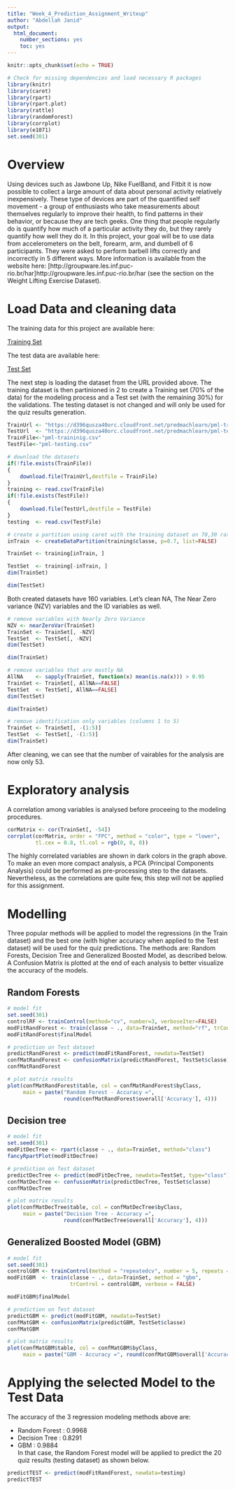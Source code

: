 ```yaml
---
title: "Week_4_Prediction_Assignment_Writeup"
author: "Abdellah Janid"
output:
  html_document:
    number_sections: yes
    toc: yes
---
```


```r
knitr::opts_chunk$set(echo = TRUE)

```


```r
# Check for missing dependencies and load necessary R packages
library(knitr)
library(caret)
library(rpart)
library(rpart.plot)
library(rattle)
library(randomForest)
library(corrplot)
library(e1071)
set.seed(301)
```


# Overview

Using devices such as Jawbone Up, Nike FuelBand, and Fitbit it is now possible to collect a large amount of data about personal activity relatively inexpensively. These type of devices are part of the quantified self movement - a group of enthusiasts who take measurements about themselves regularly to improve their health, to find patterns in their behavior, or because they are tech geeks. One thing that people regularly do is quantify how much of a particular activity they do, but they rarely quantify how well they do it. In this project, your goal will be to use data from accelerometers on the belt, forearm, arm, and dumbell of 6 participants. They were asked to perform barbell lifts correctly and incorrectly in 5 different ways. More information is available from the website here: [http://groupware.les.inf.puc-rio.br/har]http://groupware.les.inf.puc-rio.br/har (see the section on the Weight Lifting Exercise Dataset).

# Load Data and cleaning data
The training data for this project are available here:

[Training Set](https://d396qusza40orc.cloudfront.net/predmachlearn/pml-training.csv)

The test data are available here:

[Test Set](https://d396qusza40orc.cloudfront.net/predmachlearn/pml-testing.csv)


The next step is loading the dataset from the URL provided above. The training dataset is then partinioned in 2 to create a Training set (70% of the data) for the modeling process and a Test set (with the remaining 30%) for the validations. The testing dataset is not changed and will only be used for the quiz results generation.

```r
TrainUrl <- "https://d396qusza40orc.cloudfront.net/predmachlearn/pml-training.csv"
TestUrl  <- "https://d396qusza40orc.cloudfront.net/predmachlearn/pml-testing.csv"
TrainFile<-"pml-traininig.csv"
TestFile<-"pml-testing.csv"

# download the datasets
if(!file.exists(TrainFile))
{
    download.file(TrainUrl,destfile = TrainFile)
}
training <- read.csv(TrainFile)
if(!file.exists(TestFile))
{
    download.file(TestUrl,destfile = TestFile)
}
testing  <- read.csv(TestFile)

# create a partition using caret with the training dataset on 70,30 ratio
inTrain  <- createDataPartition(training$classe, p=0.7, list=FALSE)

TrainSet <- training[inTrain, ]

TestSet  <- training[-inTrain, ]
dim(TrainSet)
```

```r
dim(TestSet)
```

Both created datasets have 160 variables. Let’s clean NA, The Near Zero variance (NZV) variables and the ID variables as well.

```r
# remove variables with Nearly Zero Variance
NZV <- nearZeroVar(TrainSet)
TrainSet <- TrainSet[, -NZV]
TestSet  <- TestSet[, -NZV]
dim(TestSet)
```

```r
dim(TrainSet)
```

```r
# remove variables that are mostly NA
AllNA    <- sapply(TrainSet, function(x) mean(is.na(x))) > 0.95
TrainSet <- TrainSet[, AllNA==FALSE]
TestSet  <- TestSet[, AllNA==FALSE]
dim(TestSet)
```

```r
dim(TrainSet)
```

```r
# remove identification only variables (columns 1 to 5)
TrainSet <- TrainSet[, -(1:5)]
TestSet  <- TestSet[, -(1:5)]
dim(TrainSet)
```
After cleaning, we can see that the number of vairables for the analysis are now only 53.

# Exploratory analysis

A correlation among variables is analysed before proceeing to the modeling procedures.

```r
corMatrix <- cor(TrainSet[, -54])
corrplot(corMatrix, order = "FPC", method = "color", type = "lower", 
         tl.cex = 0.8, tl.col = rgb(0, 0, 0))
```

The highly correlated variables are shown in dark colors in the graph above. To make an even more compact analysis, a PCA (Principal Components Analysis) could be performed as pre-processing step to the datasets. Nevertheless, as the correlations are quite few, this step will not be applied for this assignment.

# Modelling
Three popular methods will be applied to model the regressions (in the Train dataset) and the best one (with higher accuracy when applied to the Test dataset) will be used for the quiz predictions. The methods are: Random Forests, Decision Tree and Generalized Boosted Model, as described below. A Confusion Matrix is plotted at the end of each analysis to better visualize the accuracy of the models.

## Random Forests
```r
# model fit
set.seed(301)
controlRF <- trainControl(method="cv", number=3, verboseIter=FALSE)
modFitRandForest <- train(classe ~ ., data=TrainSet, method="rf", trControl=controlRF)
modFitRandForest$finalModel
```

```r
# prediction on Test dataset
predictRandForest <- predict(modFitRandForest, newdata=TestSet)
confMatRandForest <- confusionMatrix(predictRandForest, TestSet$classe)
confMatRandForest
```


```r
# plot matrix results
plot(confMatRandForest$table, col = confMatRandForest$byClass, 
     main = paste("Random Forest - Accuracy =",
                  round(confMatRandForest$overall['Accuracy'], 4)))
```


## Decision tree
```r
# model fit
set.seed(301)
modFitDecTree <- rpart(classe ~ ., data=TrainSet, method="class")
fancyRpartPlot(modFitDecTree)
```

```r
# prediction on Test dataset
predictDecTree <- predict(modFitDecTree, newdata=TestSet, type="class")
confMatDecTree <- confusionMatrix(predictDecTree, TestSet$classe)
confMatDecTree
```

```r
# plot matrix results
plot(confMatDecTree$table, col = confMatDecTree$byClass, 
     main = paste("Decision Tree - Accuracy =",
                  round(confMatDecTree$overall['Accuracy'], 4)))
```

##  Generalized Boosted Model (GBM)
```r
# model fit
set.seed(301)
controlGBM <- trainControl(method = "repeatedcv", number = 5, repeats = 1)
modFitGBM  <- train(classe ~ ., data=TrainSet, method = "gbm",
                    trControl = controlGBM, verbose = FALSE)
```

```r
modFitGBM$finalModel
```

```r
# prediction on Test dataset
predictGBM <- predict(modFitGBM, newdata=TestSet)
confMatGBM <- confusionMatrix(predictGBM, TestSet$classe)
confMatGBM
```

```r
# plot matrix results
plot(confMatGBM$table, col = confMatGBM$byClass, 
     main = paste("GBM - Accuracy =", round(confMatGBM$overall['Accuracy'], 4)))
```

# Applying the selected Model to the Test Data
The accuracy of the 3 regression modeling methods above are:

- Random Forest : 0.9968  
- Decision Tree : 0.8291  
- GBM : 0.9884  
In that case, the Random Forest model will be applied to predict the 20 quiz results (testing dataset) as shown below.

```r
predictTEST <- predict(modFitRandForest, newdata=testing)
predictTEST
```


